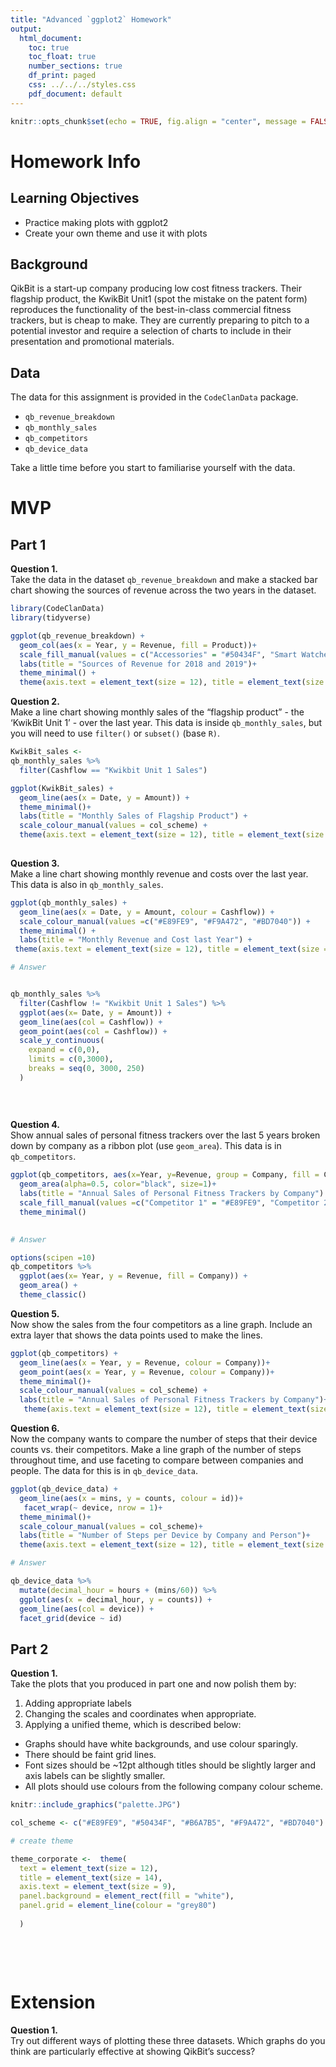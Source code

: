 ```yaml
---
title: "Advanced `ggplot2` Homework"
output:
  html_document:
    toc: true
    toc_float: true
    number_sections: true
    df_print: paged
    css: ../../../styles.css
    pdf_document: default
---
```

  
```r
knitr::opts_chunk$set(echo = TRUE, fig.align = "center", message = FALSE)
```

# Homework Info

## Learning Objectives<br>

* Practice making plots with ggplot2
* Create your own theme and use it with plots

## Background

QikBit is a start-up company producing low cost fitness trackers. Their flagship product, the KwikBit Unit1 (spot the mistake on the patent form) reproduces the functionality of the best-in-class commercial fitness trackers, but is cheap to make.  They are currently preparing to pitch to a potential investor and require a selection of charts to include in their presentation and promotional materials.

## Data

The data for this assignment is provided in the `CodeClanData` package.

* `qb_revenue_breakdown`
* `qb_monthly_sales`
* `qb_competitors`
* `qb_device_data`

Take a little time before you start to familiarise yourself with the data.

# MVP

## Part 1

**Question 1.**  
Take the data in the dataset `qb_revenue_breakdown` and make a stacked bar chart showing the sources of revenue across the two years in the dataset.
<br>

```r
library(CodeClanData)
library(tidyverse)

ggplot(qb_revenue_breakdown) +
  geom_col(aes(x = Year, y = Revenue, fill = Product))+
  scale_fill_manual(values = c("Accessories" = "#50434F", "Smart Watches" = "#E89FE9", "Subscription Services" = "#F9A472", "Trackers" = "#BD7040")) +
  labs(title = "Sources of Revenue for 2018 and 2019")+
  theme_minimal() +
  theme(axis.text = element_text(size = 12), title = element_text(size = 14))


```


**Question 2.**  
Make a line chart showing monthly sales of the "flagship product" - the 'KwikBit Unit 1' - over the last year. This data is inside `qb_monthly_sales`, but you will need to use `filter()` or `subset()` (base `R)`.
<br>

```r

KwikBit_sales <- 
qb_monthly_sales %>% 
  filter(Cashflow == "Kwikbit Unit 1 Sales")

ggplot(KwikBit_sales) +
  geom_line(aes(x = Date, y = Amount)) +
  theme_minimal()+
  labs(title = "Monthly Sales of Flagship Product") +
  scale_colour_manual(values = col_scheme) +
  theme(axis.text = element_text(size = 12), title = element_text(size =14))
  

```


**Question 3.**  
Make a line chart showing monthly revenue and costs over the last year. This data is also in `qb_monthly_sales`.								
```r


ggplot(qb_monthly_sales) + 
  geom_line(aes(x = Date, y = Amount, colour = Cashflow)) +
  scale_colour_manual(values =c("#E89FE9", "#F9A472", "#BD7040")) +
  theme_minimal() +
  labs(title = "Monthly Revenue and Cost last Year") +
 theme(axis.text = element_text(size = 12), title = element_text(size = 14))

# Answer 


qb_monthly_sales %>% 
  filter(Cashflow != "Kwikbit Unit 1 Sales") %>% 
  ggplot(aes(x= Date, y = Amount)) +
  geom_line(aes(col = Cashflow)) +
  geom_point(aes(col = Cashflow)) +
  scale_y_continuous(
    expand = c(0,0),
    limits = c(0,3000),
    breaks = seq(0, 3000, 250)
  )
  
  
  
```


**Question 4.**  
Show annual sales of personal fitness trackers over the last 5 years broken down by company as a ribbon plot (use `geom_area`). This data is in `qb_competitors`.
<br>

```r

ggplot(qb_competitors, aes(x=Year, y=Revenue, group = Company, fill = Company)) +
  geom_area(alpha=0.5, color="black", size=1)+
  labs(title = "Annual Sales of Personal Fitness Trackers by Company") +
  scale_fill_manual(values =c("Competitor 1" = "#E89FE9", "Competitor 2" = "#50434F", "Competitor 3" = "#F9A472", "Competitor 4" = "#BD7040")) +
  theme_minimal()
  

# Answer 

options(scipen =10)
qb_competitors %>% 
  ggplot(aes(x= Year, y = Revenue, fill = Company)) +
  geom_area() +
  theme_classic()


```


**Question 5.**  
Now show the sales from the four competitors as a line graph. Include an extra layer that shows the data points used to make the lines.
<br>

```r
ggplot(qb_competitors) +
  geom_line(aes(x = Year, y = Revenue, colour = Company))+
  geom_point(aes(x = Year, y = Revenue, colour = Company))+
  theme_minimal()+
  scale_colour_manual(values = col_scheme) +
  labs(title = "Annual Sales of Personal Fitness Trackers by Company")+
   theme(axis.text = element_text(size = 12), title = element_text(size = 14))

```


**Question 6.**  
Now the company wants to compare the number of steps that their device counts vs. their competitors. Make a line graph of the number of steps throughout time, and use faceting to compare between companies and people. The data for this is in `qb_device_data`.
<br>

```r

ggplot(qb_device_data) +
  geom_line(aes(x = mins, y = counts, colour = id))+
   facet_wrap(~ device, nrow = 1)+
  theme_minimal()+
  scale_colour_manual(values = col_scheme)+
  labs(title = "Number of Steps per Device by Company and Person")+
  theme(axis.text = element_text(size = 12), title = element_text(size = 14))

# Answer 

qb_device_data %>% 
  mutate(decimal_hour = hours + (mins/60)) %>% 
  ggplot(aes(x = decimal_hour, y = counts)) + 
  geom_line(aes(col = device)) + 
  facet_grid(device ~ id)

```


## Part 2 

**Question 1.**  
Take the plots that you produced in part one and now polish them by:

1. Adding appropriate labels
2. Changing the scales and coordinates when appropriate.
3. Applying a unified theme, which is described below:
  * Graphs should have white backgrounds, and use colour sparingly.
  * There should be faint grid lines.
  * Font sizes should be ~12pt although titles should be slightly larger and axis labels can be slightly smaller. 
  * All plots should use colours from the following company colour scheme.

```r
knitr::include_graphics("palette.JPG")
```

```r
col_scheme <- c("#E89FE9", "#50434F", "#B6A7B5", "#F9A472", "#BD7040")

# create theme

theme_corporate <-  theme( 
  text = element_text(size = 12), 
  title = element_text(size = 14),
  axis.text = element_text(size = 9), 
  panel.background = element_rect(fill = "white"), 
  panel.grid = element_line(colour = "grey80")
  
  )
  
  
```
<br>

# Extension

**Question 1.**  
Try out different ways of plotting these three datasets. Which graphs do you think are particularly effective at showing QikBit's success?
<br>
